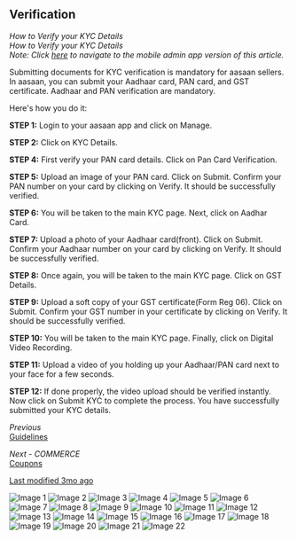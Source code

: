 ## Verification

*How to Verify your KYC Details*  
*How to Verify your KYC Details*  
*Note: Click [here](#) to navigate to the mobile admin app version of this article.*

Submitting documents for KYC verification is mandatory for aasaan sellers. In aasaan, you can submit your Aadhaar card, PAN card, and GST certificate. Aadhaar and PAN verification are mandatory.

Here's how you do it:

**STEP 1:**
Login to your aasaan app and click on Manage.

**STEP 2:**
Click on KYC Details.

**STEP 4:**
First verify your PAN card details. Click on Pan Card Verification.

**STEP 5:**
Upload an image of your PAN card.
Click on Submit.
Confirm your PAN number on your card by clicking on Verify.
It should be successfully verified.

**STEP 6:**
You will be taken to the main KYC page. Next, click on Aadhar Card.

**STEP 7:**
Upload a photo of your Aadhaar card(front).
Click on Submit.
Confirm your Aadhaar number on your card by clicking on Verify.
It should be successfully verified.

**STEP 8:**
Once again, you will be taken to the main KYC page. Click on GST Details.

**STEP 9:**
Upload a soft copy of your GST certificate(Form Reg 06).
Click on Submit.
Confirm your GST number in your certificate by clicking on Verify.
It should be successfully verified.

**STEP 10:**
You will be taken to the main KYC page. Finally, click on Digital Video Recording.

**STEP 11:**
Upload a video of you holding up your Aadhaar/PAN card next to your face for a few seconds.

**STEP 12:**
If done properly, the video upload should be verified instantly.
Now click on Submit KYC to complete the process.
You have successfully submitted your KYC details.

*Previous*  
[Guidelines](#)

*Next - COMMERCE*  
[Coupons](#)

[Last modified 3mo ago](#)

![Image 1](https://cdn.aasaan.app/docs/verification/verification_1.png)
![Image 2](https://cdn.aasaan.app/docs/verification/verification_2.png)
![Image 3](https://cdn.aasaan.app/docs/verification/verification_3.png)
![Image 4](https://cdn.aasaan.app/docs/verification/verification_4.png)
![Image 5](https://cdn.aasaan.app/docs/verification/verification_5.png)
![Image 6](https://cdn.aasaan.app/docs/verification/verification_6.png)
![Image 7](https://cdn.aasaan.app/docs/verification/verification_7.png)
![Image 8](https://cdn.aasaan.app/docs/verification/verification_8.png)
![Image 9](https://cdn.aasaan.app/docs/verification/verification_9.png)
![Image 10](https://cdn.aasaan.app/docs/verification/verification_10.png)
![Image 11](https://cdn.aasaan.app/docs/verification/verification_11.png)
![Image 12](https://cdn.aasaan.app/docs/verification/verification_12.png)
![Image 13](https://cdn.aasaan.app/docs/verification/verification_13.png)
![Image 14](https://cdn.aasaan.app/docs/verification/verification_14.png)
![Image 15](https://cdn.aasaan.app/docs/verification/verification_15.png)
![Image 16](https://cdn.aasaan.app/docs/verification/verification_16.png)
![Image 17](https://cdn.aasaan.app/docs/verification/verification_17.png)
![Image 18](https://cdn.aasaan.app/docs/verification/verification_18.png)
![Image 19](https://cdn.aasaan.app/docs/verification/verification_19.png)
![Image 20](https://cdn.aasaan.app/docs/verification/verification_20.png)
![Image 21](https://cdn.aasaan.app/docs/verification/verification_21.png)
![Image 22](https://cdn.aasaan.app/docs/verification/verification_22.png)
